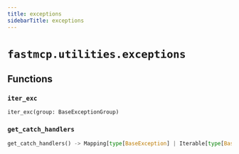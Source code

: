 ```yaml
---
title: exceptions
sidebarTitle: exceptions
---
```


# `fastmcp.utilities.exceptions`

## Functions

### `iter_exc` <sup><a href="https://github.com/jlowin/fastmcp/blob/main/src/fastmcp/utilities/exceptions.py#L12" target="_blank"><Icon icon="github" style="width: 14px; height: 14px;" /></a></sup>

```python
iter_exc(group: BaseExceptionGroup)
```

### `get_catch_handlers` <sup><a href="https://github.com/jlowin/fastmcp/blob/main/src/fastmcp/utilities/exceptions.py#L42" target="_blank"><Icon icon="github" style="width: 14px; height: 14px;" /></a></sup>

```python
get_catch_handlers() -> Mapping[type[BaseException] | Iterable[type[BaseException]], Callable[[BaseExceptionGroup[Any]], Any]]
```
